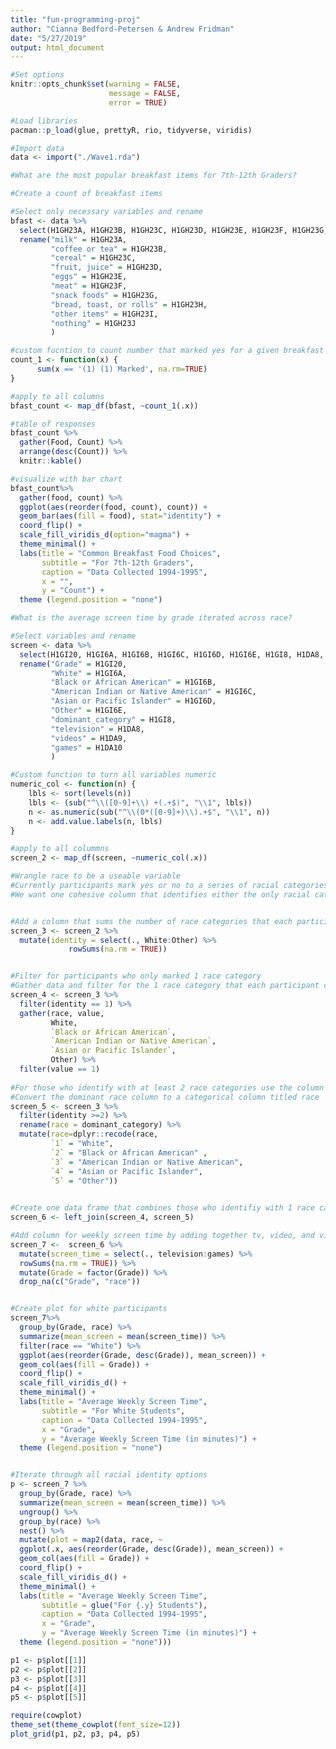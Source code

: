 ```yaml
---
title: "fun-programming-proj"
author: "Cianna Bedford-Petersen & Andrew Fridman"
date: "5/27/2019"
output: html_document
---
```


```r
#Set options
knitr::opts_chunk$set(warning = FALSE,
                      message = FALSE,
                      error = TRUE)

#Load libraries
pacman::p_load(glue, prettyR, rio, tidyverse, viridis)

#Import data
data <- import("./Wave1.rda")
```

```r

#What are the most popular breakfast items for 7th-12th Graders?

#Create a count of breakfast items

#Select only necessary variables and rename
bfast <- data %>% 
  select(H1GH23A, H1GH23B, H1GH23C, H1GH23D, H1GH23E, H1GH23F, H1GH23G, H1GH23H, H1GH23I, H1GH23J) %>% 
  rename("milk" = H1GH23A,
         "coffee or tea" = H1GH23B,
         "cereal" = H1GH23C,
         "fruit, juice" = H1GH23D,
         "eggs" = H1GH23E,
         "meat" = H1GH23F,
         "snack foods" = H1GH23G,
         "bread, toast, or rolls" = H1GH23H,
         "other items" = H1GH23I,
         "nothing" = H1GH23J
         )

#custom fucntion to count number that marked yes for a given breakfast food column
count_1 <- function(x) {
      sum(x == '(1) (1) Marked', na.rm=TRUE)
}

#apply to all columns
bfast_count <- map_df(bfast, ~count_1(.x))

#table of responses
bfast_count %>% 
  gather(Food, Count) %>% 
  arrange(desc(Count)) %>% 
  knitr::kable()

#visualize with bar chart
bfast_count%>% 
  gather(food, count) %>% 
  ggplot(aes(reorder(food, count), count)) +
  geom_bar(aes(fill = food), stat="identity") + 
  coord_flip() +
  scale_fill_viridis_d(option="magma") +
  theme_minimal() +
  labs(title = "Common Breakfast Food Choices",
       subtitle = "For 7th-12th Graders",
       caption = "Data Collected 1994-1995",
       x = "",
       y = "Count") +
  theme (legend.position = "none")

```

```r

#What is the average screen time by grade iterated across race?

#Select variables and rename
screen <- data %>% 
  select(H1GI20, H1GI6A, H1GI6B, H1GI6C, H1GI6D, H1GI6E, H1GI8, H1DA8, H1DA9, H1DA10) %>% 
  rename("Grade" = H1GI20, 
         "White" = H1GI6A,
         "Black or African American" = H1GI6B,
         "American Indian or Native American" = H1GI6C,
         "Asian or Pacific Islander" = H1GI6D,
         "Other" = H1GI6E,
         "dominant_category" = H1GI8,
         "television" = H1DA8,
         "videos" = H1DA9,
         "games" = H1DA10
         )

#Custom function to turn all variables numeric
numeric_col <- function(n) {
    lbls <- sort(levels(n))
    lbls <- (sub("^\\([0-9]+\\) +(.+$)", "\\1", lbls))
    n <- as.numeric(sub("^\\(0*([0-9]+)\\).+$", "\\1", n))
    n <- add.value.labels(n, lbls)
}

#apply to all colummns
screen_2 <- map_df(screen, ~numeric_col(.x))

#Wrangle race to be a useable variable
#Currently participants mark yes or no to a series of racial categories, if they mark yes for multiple racial groups then they are asked as a separate question which race they most identify with 
#We want one cohesive column that identifies either the only racial category a participant marked or if they marked multiple we want to know which race they most identify with


#Add a column that sums the number of race categories that each participant selected
screen_3 <- screen_2 %>% 
  mutate(identity = select(., White:Other) %>% 
             rowSums(na.rm = TRUE))


#Filter for participants who only marked 1 race category
#Gather data and filter for the 1 race category that each participant chose
screen_4 <- screen_3 %>% 
  filter(identity == 1) %>% 
  gather(race, value, 
         White, 
         `Black or African American`, 
         `American Indian or Native American`, 
         `Asian or Pacific Islander`, 
         Other) %>% 
  filter(value == 1)
  
#For those who identify with at least 2 race categories use the column indicating which race they identify with most
#Convert the dominant race column to a categorical column titled race
screen_5 <- screen_3 %>% 
  filter(identity >=2) %>% 
  rename(race = dominant_category) %>% 
  mutate(race=dplyr::recode(race, 
         `1` = "White", 
         `2` = "Black or African American" ,
         `3` = "American Indian or Native American", 
         `4` = "Asian or Pacific Islander", 
         `5` = "Other"))
  

#Create one data frame that combines those who identifiy with 1 race category and those who identify with at least 2 race categories 
screen_6 <- left_join(screen_4, screen_5)

#Add column for weekly screen time by adding together tv, video, and videogame time
screen_7 <-  screen_6 %>% 
  mutate(screen_time = select(., television:games) %>% 
  rowSums(na.rm = TRUE)) %>% 
  mutate(Grade = factor(Grade)) %>% 
  drop_na(c("Grade", "race"))


#Create plot for white participants
screen_7%>% 
  group_by(Grade, race) %>% 
  summarize(mean_screen = mean(screen_time)) %>%
  filter(race == "White") %>% 
  ggplot(aes(reorder(Grade, desc(Grade)), mean_screen)) +
  geom_col(aes(fill = Grade)) + 
  coord_flip() +
  scale_fill_viridis_d() +
  theme_minimal() +
  labs(title = "Average Weekly Screen Time",
       subtitle = "For White Students",
       caption = "Data Collected 1994-1995",
       x = "Grade",
       y = "Average Weekly Screen Time (in minutes)") +
  theme (legend.position = "none")


#Iterate through all racial identity options
p <- screen_7 %>% 
  group_by(Grade, race) %>% 
  summarize(mean_screen = mean(screen_time)) %>%
  ungroup() %>% 
  group_by(race) %>% 
  nest() %>% 
  mutate(plot = map2(data, race, ~
  ggplot(.x, aes(reorder(Grade, desc(Grade)), mean_screen)) +
  geom_col(aes(fill = Grade)) + 
  coord_flip() +
  scale_fill_viridis_d() +
  theme_minimal() +
  labs(title = "Average Weekly Screen Time",
       subtitle = glue("For {.y} Students"),
       caption = "Data Collected 1994-1995",
       x = "Grade",
       y = "Average Weekly Screen Time (in minutes)") +
  theme (legend.position = "none")))

p1 <- p$plot[[1]]
p2 <- p$plot[[2]]
p3 <- p$plot[[3]]
p4 <- p$plot[[4]]
p5 <- p$plot[[5]]

require(cowplot)
theme_set(theme_cowplot(font_size=12))
plot_grid(p1, p2, p3, p4, p5)
```

